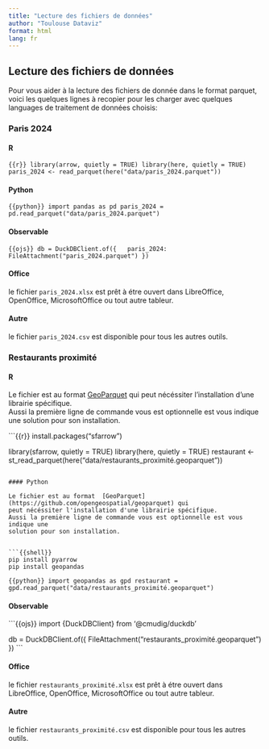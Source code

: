 ```yaml
---
title: "Lecture des fichiers de données"
author: "Toulouse Dataviz"
format: html
lang: fr
---
```


## Lecture des fichiers de données

 Pour vous aider à la lecture des fichiers de donnée dans le format parquet,
 voici les quelques lignes à recopier pour les charger avec quelques languages
 de traitement de données choisis:
 
### Paris 2024

::: {.panel-tabset group="language"}

#### R

```{{r}}
library(arrow, quietly = TRUE)
library(here, quietly = TRUE)
paris_2024 <- read_parquet(here("data/paris_2024.parquet"))
```

#### Python

```{{python}}
import pandas as pd
paris_2024 = pd.read_parquet("data/paris_2024.parquet")
```

#### Observable

```{{ojs}}
db = DuckDBClient.of({
  paris_2024: FileAttachment("paris_2024.parquet")
})
```

#### Office

le fichier `paris_2024.xlsx` est prêt à étre ouvert dans LibreOffice, OpenOffice, MicrosoftOffice ou tout autre tableur.

#### Autre

le fichier `paris_2024.csv` est disponible pour tous les autres outils.

:::
 
 
### Restaurants proximité
 
 
::: {.panel-tabset group="language"}

#### R

Le fichier est au format  [GeoParquet](https://github.com/opengeospatial/geoparquet) qui
peut nécéssiter l'installation d'une librairie spécifique.  
Aussi la première ligne de commande vous est optionnelle est vous indique une 
solution pour son installation.

```{{r}}
install.packages("sfarrow")

library(sfarrow, quietly = TRUE)
library(here, quietly = TRUE)
restaurant <- st_read_parquet(here("data/restaurants_proximité.geoparquet"))
```

#### Python

Le fichier est au format  [GeoParquet](https://github.com/opengeospatial/geoparquet) qui
peut nécéssiter l'installation d'une librairie spécifique.  
Aussi la première ligne de commande vous est optionnelle est vous indique une 
solution pour son installation.


```{{shell}}
pip install pyarrow
pip install geopandas
```

```{{python}}
import geopandas as gpd
restaurant = gpd.read_parquet("data/restaurants_proximité.geoparquet")
```

#### Observable

```{{ojs}}
import {DuckDBClient} from '@cmudig/duckdb'

db = DuckDBClient.of({
  FileAttachment("restaurants_proximité.geoparquet")
})
```

#### Office

le fichier `restaurants_proximité.xlsx` est prêt à étre ouvert dans LibreOffice, OpenOffice, MicrosoftOffice ou tout autre tableur.

#### Autre

le fichier `restaurants_proximité.csv` est disponible pour tous les autres outils.


:::
 
